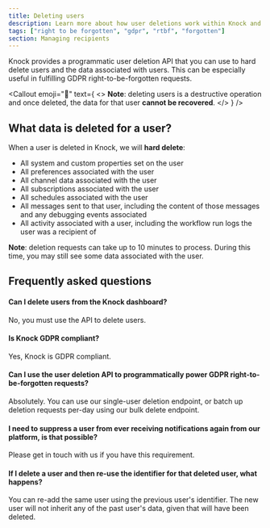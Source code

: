 ```yaml
---
title: Deleting users
description: Learn more about how user deletions work within Knock and how deletion can help with data privacy controls.
tags: ["right to be forgotten", "gdpr", "rtbf", "forgotten"]
section: Managing recipients
---
```



Knock provides a programmatic user deletion API that you can use to hard delete users and the data associated with users. This can be especially useful in fulfilling GDPR right-to-be-forgotten requests.

<Callout
  emoji="🚨"
  text={
    <>
      <strong>Note</strong>: deleting users is a destructive operation and once
      deleted, the data for that user <strong>cannot be recovered</strong>.
    </>
  }
/>

<MultiLangCodeBlock snippet="users.delete" title="Delete a user" />

## What data is deleted for a user?

When a user is deleted in Knock, we will **hard delete**:

- All system and custom properties set on the user
- All preferences associated with the user
- All channel data associated with the user
- All subscriptions associated with the user
- All schedules associated with the user
- All messages sent to that user, including the content of those messages and any debugging events associated
- All activity associated with a user, including the workflow run logs the user was a recipient of

**Note**: deletion requests can take up to 10 minutes to process. During this time, you may still see some data associated with the user.

## Frequently asked questions

#### Can I delete users from the Knock dashboard?

No, you must use the API to delete users.

#### Is Knock GDPR compliant?

Yes, Knock is GDPR compliant.

#### Can I use the user deletion API to programmatically power GDPR right-to-be-forgotten requests?

Absolutely. You can use our single-user deletion endpoint, or batch up deletion requests per-day using our bulk delete endpoint.

#### I need to suppress a user from ever receiving notifications again from our platform, is that possible?

Please get in touch with us if you have this requirement.

#### If I delete a user and then re-use the identifier for that deleted user, what happens?

You can re-add the same user using the previous user's identifier. The new user will not inherit any of the past user's data, given that will have been deleted.
